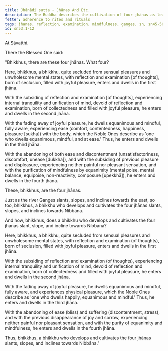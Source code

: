 ```yaml
---
title: Jhānādi sutta - Jhānas And Etc.
description: The Buddha describes the cultivation of four jhānas as leading to Nibbāna.
fetter: adherence to rites and rituals
tags: jhanas, reflection, examination, mindfulness, ganges, sn, sn45-56, sn53
id: sn53.1-12
---
```


At Sāvatthi.

There the Blessed One said:

"Bhikkhus, there are these four jhānas. What four?

Here, bhikkhus, a bhikkhu, quite secluded from sensual pleasures and unwholesome mental states, with reflection and examination [of thoughts], born of seclusion, filled with joyful pleasure, enters and dwells in the first jhāna.

With the subsiding of reflection and examination [of thoughts], experiencing internal tranquility and unification of mind, devoid of reflection and examination, born of collectedness and filled with joyful pleasure, he enters and dwells in the second jhāna.

With the fading away of joyful pleasure, he dwells equanimous and mindful, fully aware, experiencing ease (comfort, contentedness, happiness, pleasure [sukha]) with the body, which the Noble Ones describe as 'one who dwells equanimous, mindful, and at ease.' Thus, he enters and dwells in the third jhāna.

With the abandoning of both ease and discontentment (unsatisfactoriness, discomfort, unease [dukkha]), and with the subsiding of previous pleasure and displeasure, experiencing neither painful nor pleasant sensation, and with the purification of mindfulness by equanimity (mental poise, mental balance, equipoise, non-reactivity, composure [upekkhā]), he enters and dwells in the fourth jhāna.

These, bhikkhus, are the four jhānas.

Just as the river Ganges slants, slopes, and inclines towards the east, so too, bhikkhus, a bhikkhu who develops and cultivates the four jhānas slants, slopes, and inclines towards Nibbāna.

And how, bhikkhus, does a bhikkhu who develops and cultivates the four jhānas slant, slope, and incline towards Nibbāna?

Here, bhikkhus, a bhikkhu, quite secluded from sensual pleasures and unwholesome mental states, with reflection and examination (of thoughts), born of seclusion, filled with joyful pleasure, enters and dwells in the first jhāna.

With the subsiding of reflection and examination (of thoughts), experiencing internal tranquility and unification of mind, devoid of reflection and examination, born of collectedness and filled with joyful pleasure, he enters and dwells in the second jhāna.

With the fading away of joyful pleasure, he dwells equanimous and mindful, fully aware, and experiences physical pleasure, which the Noble Ones describe as 'one who dwells happily, equanimous and mindful.' Thus, he enters and dwells in the third jhāna.

With the abandoning of ease (bliss) and suffering (discontentment, stress), and with the previous disappearance of joy and sorrow, experiencing neither painful nor pleasant sensation, and with the purity of equanimity and mindfulness, he enters and dwells in the fourth jhāna.

Thus, bhikkhus, a bhikkhu who develops and cultivates the four jhānas slants, slopes, and inclines towards Nibbāna."